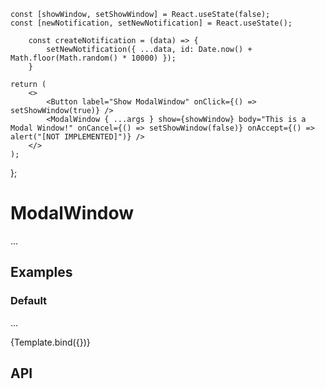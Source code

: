 
    const [showWindow, setShowWindow] = React.useState(false);
	const [newNotification, setNewNotification] = React.useState();

        const createNotification = (data) => {
    		setNewNotification({ ...data, id: Date.now() + Math.floor(Math.random() * 10000) });
    	}

    return (
        <>
    		<Button label="Show ModalWindow" onClick={() => setShowWindow(true)} />
		  	<ModalWindow { ...args } show={showWindow} body="This is a Modal Window!" onCancel={() => setShowWindow(false)} onAccept={() => alert("[NOT IMPLEMENTED]")} />
        </>
    );
};

<Meta title="Components/ModalWindow" component={ModalWindow} />

# ModalWindow

...

## Examples

### Default

...

<Canvas>
    <Story name="Default" args={{}}>
        {Template.bind({})}
    </Story>
</Canvas>

## API

<ArgsTable of={ModalWindow} />
